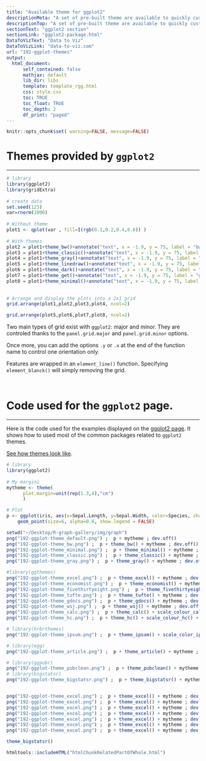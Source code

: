```yaml
---
title: "Available theme for ggplot2"
descriptionMeta: "A set of pre-built theme are available to quickly customize a ggplot2 chart. This post aims to give an overview of the available themes, provided by ggplot2 itself or by other packages."
descriptionTop: "A set of pre-built theme are available to quickly customize a `ggplot2` chart. This post aims to give an overview of the available themes, provided by `ggplot2` itself or by other packages."
sectionText: "ggplot2 section"
sectionLink: "ggplot2-package.html"
DataToVizText: "Data to Viz"
DataToVizLink: "data-to-viz.com"
url: "192-ggplot-themes"
output:
  html_document:
      self_contained: false    
      mathjax: default
      lib_dir: libs
      template: template_rgg.html
      css: style.css
      toc: TRUE
      toc_float: TRUE
      toc_depth: 2
      df_print: "paged"
---
```



```r
knitr::opts_chunk$set( warning=FALSE, message=FALSE)
```

<div class="container">



# Themes provided by `ggplot2`
***

<div class = "row">

<div class = "col-md-6  col-sm-12 ">

```r
# library
library(ggplot2)
library(gridExtra)
 
# create data
set.seed(123)
var=rnorm(1000)
 
# Without theme
plot1 <- qplot(var , fill=I(rgb(0.1,0.2,0.4,0.6)) )
 
# With themes
plot2 = plot1+theme_bw()+annotate("text", x = -1.9, y = 75, label = "bw()" , col="orange" , size=4)
plot3 = plot1+theme_classic()+annotate("text", x = -1.9, y = 75, label = "classic()" , col="orange" , size=4)
plot4 = plot1+theme_gray()+annotate("text", x = -1.9, y = 75, label = "gray()" , col="orange" , size=4)
plot5 = plot1+theme_linedraw()+annotate("text", x = -1.9, y = 75, label = "linedraw()" , col="orange" , size=4)
plot6 = plot1+theme_dark()+annotate("text", x = -1.9, y = 75, label = "dark()" , col="orange" , size=4)
plot7 = plot1+theme_get()+annotate("text", x = -1.9, y = 75, label = "get()" , col="orange" , size=4)
plot8 = plot1+theme_minimal()+annotate("text", x = -1.9, y = 75, label = "minimal()" , col="orange" , size=4)
 
 
# Arrange and display the plots into a 2x1 grid
grid.arrange(plot1,plot2,plot3,plot4, ncol=2)
```

</div>

<div class = "col-md-6  col-sm-12">

```r
grid.arrange(plot5,plot6,plot7,plot8, ncol=2)
```

</div>

</div>

Two main types of grid exist with `ggplot2`: major and minor. They are controled thanks to the `panel.grid.major` and `panel.grid.minor` options.

Once more, you can add the options `.y` or `.x` at the end of the function name to control one orientation only.

Features are wrapped in an `element_line()` function. Specifying `element_blanck()` will simply removing the grid.




```r
```
```r
```





# Code used for the `ggplot2` page.
***

Here is the code used for the examples displayed on the [ggplot2 page](ggplot2-package.html). It shows how to used most of the common packages related to `ggplot2` themes.

[See how themes look like](ggplot2-package.html#themes).
```r
# library
library(ggplot2)
 
# My margini
mytheme <- theme(
      plot.margin=unit(rep(1.3,4),"cm")
      ) 

# Plot
p <- ggplot(iris, aes(x=Sepal.Length, y=Sepal.Width, color=Species, shape=Species)) + 
    geom_point(size=6, alpha=0.6, show.legend = FALSE)

setwd("~/Desktop/R-graph-gallery/img/graph")
png("192-ggplot-theme_default.png") ;  p + mytheme ; dev.off()
png("192-ggplot-theme_bw.png") ;  p + theme_bw() + mytheme ; dev.off()
png("192-ggplot-theme_minimal.png") ;  p + theme_minimal() + mytheme ; dev.off()
png("192-ggplot-theme_classic.png") ;  p + theme_classic() + mytheme ; dev.off()
png("192-ggplot-theme_gray.png") ;  p + theme_gray() + mytheme ; dev.off()

#library(ggthemes)
png("192-ggplot-theme_excel.png") ;  p + theme_excel() + mytheme ; dev.off()
png("192-ggplot-theme_economist.png") ;  p + theme_economist() + mytheme ; dev.off()
png("192-ggplot-theme_fivethirtyeight.png") ;  p + theme_fivethirtyeight() + mytheme ; dev.off()
png("192-ggplot-theme_tufte.png") ;  p + theme_tufte() + mytheme ; dev.off()
png("192-ggplot-theme_gdocs.png") ;  p + theme_gdocs() + mytheme ; dev.off()
png("192-ggplot-theme_wsj.png") ;  p + theme_wsj() + mytheme ; dev.off()
png("192-ggplot-theme_calc.png") ;  p + theme_calc() + scale_colour_calc() + mytheme ; dev.off()
png("192-ggplot-theme_hc.png") ;  p + theme_hc() + scale_colour_hc() + mytheme ; dev.off()

# library(hrbrthemes)
png("192-ggplot-theme_ipsum.png") ;  p + theme_ipsum() + scale_color_ipsum() + mytheme ; dev.off()

# library(egg)
png("192-ggplot-theme_article.png") ;  p + theme_article() + mytheme ; dev.off()

# library(ggpubr)
png("192-ggplot-theme_pubclean.png") ;  p + theme_pubclean() + mytheme ; dev.off()
# library(bigstatsr)
png("192-ggplot-theme_bigstatsr.png") ;  p + theme_bigstatsr() + mytheme ; dev.off()


png("192-ggplot-theme_excel.png") ;  p + theme_excel() + mytheme ; dev.off()
png("192-ggplot-theme_excel.png") ;  p + theme_excel() + mytheme ; dev.off()
png("192-ggplot-theme_excel.png") ;  p + theme_excel() + mytheme ; dev.off()
png("192-ggplot-theme_excel.png") ;  p + theme_excel() + mytheme ; dev.off()
png("192-ggplot-theme_excel.png") ;  p + theme_excel() + mytheme ; dev.off()
png("192-ggplot-theme_excel.png") ;  p + theme_excel() + mytheme ; dev.off()
png("192-ggplot-theme_excel.png") ;  p + theme_excel() + mytheme ; dev.off()

theme_bigstatsr()

```











<!-- Close container -->
</div>




```r
htmltools::includeHTML("htmlChunkRelatedPartOfWhole.html")
```
